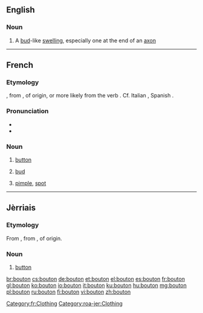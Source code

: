 ==English==

===Noun===
{{en-noun}}

# A [[bud]]-like [[swelling]], especially one at the end of an [[axon]]

----

==French==

===Etymology===
{{etyl|fro|fr}} {{term|boton}}, from {{etyl|LL.|fr}} {{recons|bottonem|bottōnem|lang=LL.}}, of {{etyl|gem|fr}} origin, or more likely from the verb {{suffix|bouter|on|lang=fr}}. Cf. Italian {{term|bottone|lang=it}}, Spanish {{term|botón|lang=es}}.

===Pronunciation===
* {{audio|Fr-bouton.ogg|audio}}
* {{IPA|/butɔ̃/|lang=fr}}

===Noun===
{{fr-noun|m}}

# [[button]]
# {{botany|lang=fr}} [[bud]]
# [[pimple]], [[spot]]

[[Category:fr:Clothing]]

----

==Jèrriais==

===Etymology===
From {{etyl|fro|roa-jer}} {{term|boton}}, from {{etyl|LL.|roa-jer}} {{recons|buttonem|buttōnem|lang=LL.}}, of {{etyl|gem|roa-jer}} origin.

===Noun===
{{roa-jer-noun|m}}

# [[button]]

[[Category:roa-jer:Clothing]]

[[br:bouton]]
[[cs:bouton]]
[[de:bouton]]
[[et:bouton]]
[[el:bouton]]
[[es:bouton]]
[[fr:bouton]]
[[gl:bouton]]
[[ko:bouton]]
[[io:bouton]]
[[it:bouton]]
[[ku:bouton]]
[[hu:bouton]]
[[mg:bouton]]
[[pl:bouton]]
[[ru:bouton]]
[[fi:bouton]]
[[vi:bouton]]
[[zh:bouton]]